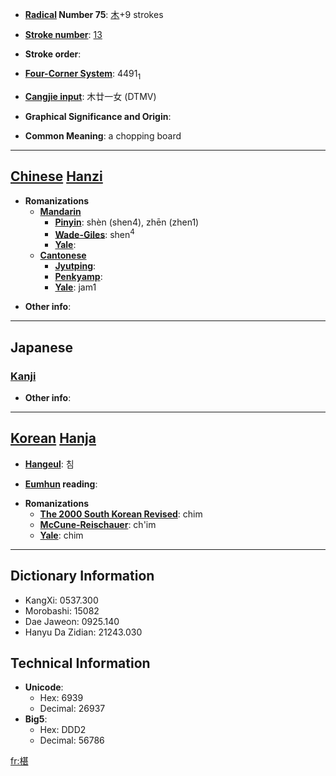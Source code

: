 * '''[[Wiktionary:Chinese radical index| Radical]] Number 75''': [[Wiktionary:Chinese radical index 木|木]]+9 strokes

* '''[[Wiktionary:Chinese total strokes index|Stroke number]]''': [[Wiktionary:Chinese total strokes index 13|13]]

* '''Stroke order''': 

* '''[[Wiktionary:Chinese four corner index|Four-Corner System]]''': 4491<sub>1</sub>

* '''[[Wiktionary:Chinese Cangjie index|Cangjie input]]''': 木廿一女 (DTMV)

* '''Graphical Significance and Origin''': 

* '''Common Meaning''': a chopping board

----

== [[Chinese]] [[Hanzi]] ==

* '''Romanizations'''
** '''[[Mandarin]]'''
*** '''[[Pinyin]]''': shèn (shen4), zhēn (zhen1)
*** '''[[Wade-Giles]]''': shen<sup>4</sup>
*** '''[[Yale]]''': 
** '''[[Cantonese]]'''
*** '''[[Jyutping]]''':
*** '''[[Penkyamp]]''': 
*** '''[[Yale]]''': jam1

* '''Other info''': 

----

==Japanese==
===[[Kanji]]===
{{kanji|on readings=[[ちん]] (chin), [[じん]] (jin)|kun readings=[[あてぎ]] (ategi), [[さわら]] (sawara)}}

* '''Other info''':  

----

== [[Korean]] [[Hanja]] ==

* '''[[Hangeul]]''': 침

* '''[[Eumhun]] reading''': 

* '''Romanizations'''
** '''[[The 2000 South Korean Revised Romanization|The 2000 South Korean Revised]]''': chim
** '''[[McCune-Reischauer]]''': ch'im
** '''[[Yale]]''': chim

----

== Dictionary Information ==

* KangXi: 0537.300
* Morobashi: 15082
* Dae Jaweon: 0925.140
* Hanyu Da Zidian: 21243.030

== Technical Information ==

* '''Unicode''':
** Hex: 6939
** Decimal: 26937
* '''Big5''':
** Hex: DDD2
** Decimal: 56786

[[fr:椹]]